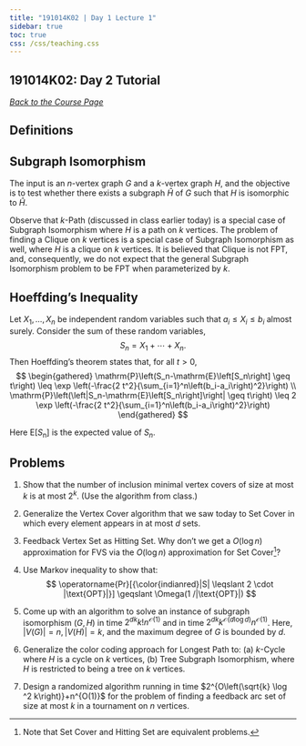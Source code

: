 ```yaml
---
title: "191014K02 | Day 1 Lecture 1"
sidebar: true
toc: true
css: /css/teaching.css
---
```




:::{.column-body-outset}

## 191014K02: Day 2 Tutorial

_[Back to the Course Page](../)_

## Definitions

:::{.callout-note}

# Subgraph Isomorphism

The input is an $n$-vertex graph $G$ and a $k$-vertex graph $H$, and the objective is to test whether there exists a subgraph $\widehat{H}$ of $G$ such that $H$ is isomorphic to $\widehat{H}$. 

Observe that $k$-Path (discussed in class earlier today) is a special case of Subgraph Isomorphism where $H$ is a path on $k$ vertices. The problem of finding a Clique on $k$ vertices is a special case of Subgraph Isomorphism as well, where $H$ is a clique on $k$ vertices. It is believed that Clique is not FPT, and, consequently, we do not expect that the general Subgraph Isomorphism problem to be FPT when parameterized by $k$.
:::

:::{.callout-note}

# Hoeffding's Inequality

Let $X_1, \ldots, X_n$ be independent random variables such that $a_i \leq X_i \leq b_i$ almost surely. Consider the sum of these random variables,
$$
S_n=X_1+\cdots+X_n .
$$
Then Hoeffding's theorem states that, for all $t>0,$
$$
\begin{gathered}
\mathrm{P}\left(S_n-\mathrm{E}\left[S_n\right] \geq t\right) \leq \exp \left(-\frac{2 t^2}{\sum_{i=1}^n\left(b_i-a_i\right)^2}\right) \\
\mathrm{P}\left(\left|S_n-\mathrm{E}\left[S_n\right]\right| \geq t\right) \leq 2 \exp \left(-\frac{2 t^2}{\sum_{i=1}^n\left(b_i-a_i\right)^2}\right)
\end{gathered}
$$

Here $\mathrm{E}\left[S_{\mathrm{n}}\right]$ is the expected value of $S_n$.
:::


## Problems

1. Show that the number of inclusion minimal vertex covers of size at most $k$ is at most $2^k$. (Use the algorithm from class.)

2. Generalize the Vertex Cover algorithm that we saw today to Set Cover in which every element appears in at most $d$ sets.

3. Feedback Vertex Set as Hitting Set. Why don't we get a $O(\log n)$ approximation for FVS via the $O(\log n)$ approximation for Set Cover^[Note that Set Cover and Hitting Set are equivalent problems.]?

4. Use Markov inequality to show that:
$$
\operatorname{Pr}[{\color{indianred}|S| \leqslant 2 \cdot |\text{OPT}|}] \geqslant \Omega(1 /|\text{OPT}|)
$$


5. Come up with an algorithm to solve an instance of subgraph isomorphism $(G, H)$ in time $2^{d k} k ! n^{\mathcal{O}(1)}$ and in time $2^{d k} k^{\mathcal{O}(d \log d)} n^{\mathcal{O}(1)}$. Here, $|V(G)|=n,|V(H)|=k$, and the maximum degree of $G$ is bounded by $d$.

6. Generalize the color coding approach for Longest Path to: (a) $k$-Cycle where $H$ is a cycle on $k$ vertices, (b) Tree Subgraph Isomorphism, where $H$ is restricted to being a tree on $k$ vertices.

7. Design a randomized algorithm running in time $2^{O\left(\sqrt{k} \log ^2 k\right)}+n^{O(1)}$ for the problem of finding a feedback arc set of size at most $k$ in a tournament on $n$ vertices.  

:::